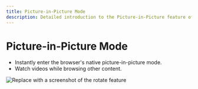 ```yaml
---
title: Picture-in-Picture Mode
description: Detailed introduction to the Picture-in-Picture feature of VideoRoll
---
```


# Picture-in-Picture Mode

- Instantly enter the browser's native picture-in-picture mode.
- Watch videos while browsing other content.

![Replace with a screenshot of the rotate feature](../../assets/image/video.png)